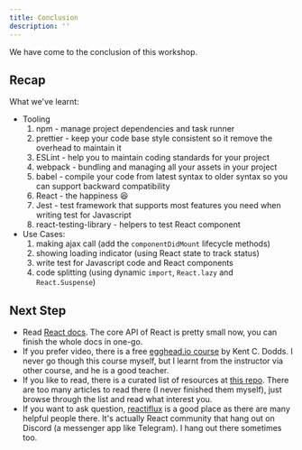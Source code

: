```yaml
---
title: Conclusion
description: ''
---
```


We have come to the conclusion of this workshop.

## Recap

What we've learnt:

- Tooling
  1. npm - manage project dependencies and task runner
  1. prettier - keep your code base style consistent so it remove the overhead to maintain it
  1. ESLint - help you to maintain coding standards for your project
  1. webpack - bundling and managing all your assets in your project
  1. babel - compile your code from latest syntax to older syntax so you can support backward compatibility
  1. React - the happiness :satisfied:
  1. Jest - test framework that supports most features you need when writing test for Javascript
  1. react-testing-library - helpers to test React component
- Use Cases:
  1. making ajax call (add the `componentDidMount` lifecycle methods)
  1. showing loading indicator (using React state to track status)
  1. write test for Javascript code and React components
  1. code splitting (using dynamic `import`, `React.lazy` and `React.Suspense`)

## Next Step

- Read [React docs][react-docs]. The core API of React is pretty small now, you can finish the whole docs in one-go.
- If you prefer video, there is a free [egghead.io course][eggheadio-react-intro] by Kent C. Dodds. I never go though this course myself, but I learnt from the instructor via other course, and he is a good teacher.
- If you like to read, there is a curated list of resources at [this repo][react-redux-links]. There are too many articles to read there (I never finished them myself), just browse through the list and read what interest you.
- If you want to ask question, [reactiflux] is a good place as there are many helpful people there. It's actually React community that hang out on Discord (a messenger app like Telegram). I hang out there sometimes too.

[react-docs]: https://reactjs.org/docs
[eggheadio-react-intro]: https://egghead.io/courses/the-beginner-s-guide-to-react
[react-redux-links]: https://github.com/markerikson/react-redux-links
[reactiflux]: https://www.reactiflux.com/
